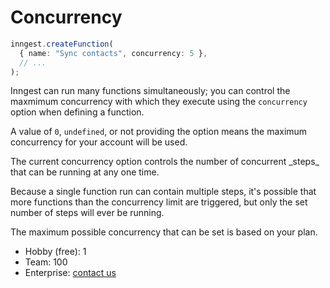 # Concurrency

```ts
inngest.createFunction(
  { name: "Sync contacts", concurrency: 5 },
  // ...
);
```

Inngest can run many functions simultaneously; you can control the maxmimum concurrency with which they execute using the `concurrency` option when defining a function.

A value of `0`, `undefined`, or not providing the option means the maximum concurrency for your account will be used.

<Callout>
The current concurrency option controls the number of concurrent _steps_ that can be running at any one time.

Because a single function run can contain multiple steps, it's possible that more functions than the concurrency limit are triggered, but only the set number of steps will ever be running.
</Callout>

The maximum possible concurrency that can be set is based on your plan.

- Hobby (free): 1
- Team: 100
- Enterprise: [contact us](https://www.inngest.com/contact?ref=pricing-advanced)
